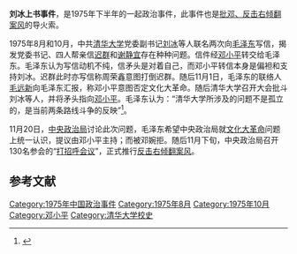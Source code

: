 '''刘冰上书事件'''，是1975年下半年的一起政治事件，此事件也是[[批邓、反击右倾翻案风|批邓、反击右倾翻案风]]的导火索。

1975年8月和10月，中共[[清华大学|清华大学]]党委副书记[[刘冰_(1921年)|刘冰]]等人联名两次向[[毛泽东|毛泽东]]写信，揭发党委书记、四人帮亲信[[迟群|迟群]]和[[谢静宜|谢静宜]]存在种种问题。信件经[[邓小平|邓小平]]转交给毛泽东。毛泽东认为写信动机不纯，信矛头是对着自己，而邓小平转信本身是偏袒和支持刘冰。迟群此时亦写信称周荣鑫意图打倒迟群。随后11月1日，毛泽东的联络人[[毛远新|毛远新]]向毛泽东汇报，称邓小平意图否定文化大革命。随后清华大学召开大会批斗刘冰等人，并将矛头指向[[邓小平|邓小平]]{{r|45event|page=28}}。毛泽东认为：“清华大学所涉及的问题不是孤立的，是当前两条路线斗争的反映”<ref>{{cite news|title=刘冰上书毛泽东之后|url=http://news.xinhuanet.com/newmedia/2005-06/10/content_3068893.htm|accessdate=2015-02-20|newspaper=新华网|archive-url=https://web.archive.org/web/20101126143130/http://news.xinhuanet.com/newmedia/2005-06/10/content_3068893.htm|archive-date=2010-11-26|dead-url=yes}}</ref>。

11月20日，[[中央政治局|中央政治局]]讨论此次问题，毛泽东希望中央政治局就[[文化大革命|文化大革命]]问题上统一认识，提议由邓小平主持；而被邓婉拒。随后11月下旬，中央政治局召开130名参会的“[[第一次打招呼会议|打招呼会议]]”，正式推行[[反击右倾翻案风|反击右倾翻案风]]{{r|45event|page=29}}。

== 参考文献 ==
{{Reflist|2|refs=
* <ref name="45event">{{cite book |editor = [[杨晋川|杨晋川]]、[[刘庸安|刘庸安]]、[[李从国|李从国]]、[[程国林|程国林]] |title = 《1976-1992中国政坛风云录》 |year = 1993 |publisher = 改革出版社 |ISBN = 9787800724671}}</ref>
}}

{{文革编年史}}

[[Category:1975年中国政治事件|Category:1975年中国政治事件]]
[[Category:1975年8月|Category:1975年8月]]
[[Category:1975年10月|Category:1975年10月]]
[[Category:邓小平|Category:邓小平]]
[[Category:清华大学校史|Category:清华大学校史]]